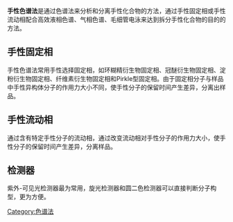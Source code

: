 {{unreferenced|time=2016-03-24T06:27:00+00:00}}
'''手性色谱法'''是通过色谱法来分析和分离手性化合物的方法，通过手性固定相或手性流动相配合高效液相色谱、气相色谱、毛细管电泳来达到拆分手性化合物的目的的方法。

==手性固定相==
手性色谱法常用手性选择固定相，如环糊精衍生物固定相、冠醚衍生物固定相、淀粉衍生物固定相、纤维素衍生物固定相和Pirkle型固定相。由于固定相分子与样品中手性异构体分子的作用力大小不同，使手性分子的保留时间产生差异，分离出样品。

==手性流动相==
通过含有特定手性分子的流动相，通过改变流动相对手性分子的作用力大小，使手性分子的保留时间产生差异，分离样品。

==检测器==
紫外-可见光检测器最为常用，旋光检测器和圆二色检测器可以直接判断分子构型，更为方便。

{{不对称合成}}

[[Category:色谱法|Category:色谱法]]